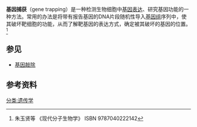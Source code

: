 '''基因捕获'''（gene trapping）是一种检测生物细胞中[[基因表达|基因表达]]、研究基因功能的一种方法。常用的办法是将带有报告基因的DNA片段随机性导入[[基因组|基因组]]序列中，使其破坏靶细胞的功能，从而了解靶基因的表达方式，确定被其破坏的基因的位置。<ref>朱玉贤等 《现代分子生物学》 ISBN 9787040222142</ref>

==参见==
*[[基因敲除|基因敲除]]

==参考资料==
<references />

[[分类:遗传学|分类:遗传学]]